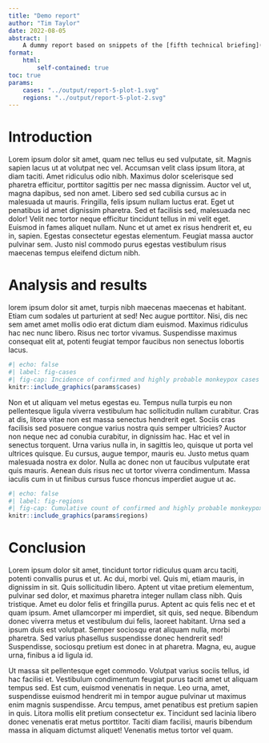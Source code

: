 ```yaml
---
title: "Demo report"
author: "Tim Taylor"
date: 2022-08-05
abstract: |
    A dummy report based on snippets of the [fifth technical briefing](https://www.gov.uk/government/publications/monkeypox-outbreak-technical-briefings/investigation-into-monkeypox-outbreak-in-england-technical-briefing-5) on the monkeypox outbreak. [Data](https://github.com/TimTaylor/demo-monkeypox/tree/main/data/raw), and [code](https://github.com/TimTaylor/demo-monkeypox).
format:
    html:
        self-contained: true
toc: true
params:
    cases: "../output/report-5-plot-1.svg"
    regions: "../output/report-5-plot-2.svg"
---
```


# Introduction

Lorem ipsum dolor sit amet, quam nec tellus eu sed vulputate, sit. Magnis sapien lacus ut at volutpat nec vel. Accumsan velit class ipsum litora, at diam taciti. Amet ridiculus odio nibh. Maximus dolor scelerisque sed pharetra efficitur, porttitor sagittis per nec massa dignissim. Auctor vel ut, magna dapibus, sed non amet. Libero sed sed cubilia cursus ac in malesuada ut mauris. Fringilla, felis ipsum nullam luctus erat. Eget ut penatibus id amet dignissim pharetra. Sed et facilisis sed, malesuada nec dolor! Velit nec tortor neque efficitur tincidunt tellus in mi velit eget. Euismod in fames aliquet nullam. Nunc et ut amet ex risus hendrerit et, eu in, sapien. Egestas consectetur egestas elementum. Feugiat massa auctor pulvinar sem. Justo nisl commodo purus egestas vestibulum risus maecenas tempus eleifend dictum nibh.

# Analysis and results

lorem ipsum dolor sit amet, turpis nibh maecenas maecenas et habitant. Etiam cum sodales ut parturient at sed! Nec augue porttitor. Nisi, dis nec sem amet amet mollis odio erat dictum diam euismod. Maximus ridiculus hac nec nunc libero. Risus nec tortor vivamus. Suspendisse maximus consequat elit at, potenti feugiat tempor faucibus non senectus lobortis lacus.

```r
#| echo: false
#| label: fig-cases
#| fig-cap: Incidence of confirmed and highly probable monkeypox cases by specimen date in England as of 29 July 2022
knitr::include_graphics(params$cases)
```

Non et ut aliquam vel metus egestas eu. Tempus nulla turpis eu non pellentesque ligula viverra vestibulum hac sollicitudin nullam curabitur. Cras at dis, litora vitae non est massa senectus hendrerit eget. Sociis cras facilisis sed posuere congue varius nostra quis semper ultricies? Auctor non neque nec ad conubia curabitur, in dignissim hac. Hac et vel in senectus torquent. Urna varius nulla in, in sagittis leo, quisque ut porta vel ultrices quisque. Eu cursus, augue tempor, mauris eu. Justo metus quam malesuada nostra ex dolor. Nulla ac donec non ut faucibus vulputate erat quis mauris. Aenean duis risus nec ut tortor viverra condimentum. Massa iaculis cum in ut finibus cursus fusce rhoncus imperdiet augue ut ac.

```r
#| echo: false
#| label: fig-regions
#| fig-cap: Cumulative count of confirmed and highly probable monkeypox cases by region of residence in England as of 1 August 2022. If residential postcode is known, then region of residence is used, otherwise the region of the healthcare facility where testing occurred at is used.
knitr::include_graphics(params$regions)
```

# Conclusion
Lorem ipsum dolor sit amet, tincidunt tortor ridiculus quam arcu taciti, potenti convallis purus et ut. Ac dui, morbi vel. Quis mi, etiam mauris, in dignissim in sit. Quis sollicitudin libero. Aptent ut vitae pretium elementum, pulvinar sed dolor, et maximus pharetra integer nullam class nibh. Quis tristique. Amet eu dolor felis et fringilla purus. Aptent ac quis felis nec et et quam ipsum. Amet ullamcorper mi imperdiet, sit quis, sed neque. Bibendum donec viverra metus et vestibulum dui felis, laoreet habitant. Urna sed a ipsum duis est volutpat. Semper sociosqu erat aliquam nulla, morbi pharetra. Sed varius phasellus suspendisse donec hendrerit sed! Suspendisse, sociosqu pretium est donec in at pharetra. Magna, eu, augue urna, finibus a id ligula id.

Ut massa sit pellentesque eget commodo. Volutpat varius sociis tellus, id hac facilisi et. Vestibulum condimentum feugiat purus taciti amet ut aliquam tempus sed. Est cum, euismod venenatis in neque. Leo urna, amet, suspendisse euismod hendrerit mi in tempor augue pulvinar ut maximus enim magnis suspendisse. Arcu tempus, amet penatibus est pretium sapien in quis. Litora mollis elit pretium consectetur ex. Tincidunt sed lacinia libero donec venenatis erat metus porttitor. Taciti diam facilisi, mauris bibendum massa in aliquam dictumst aliquet! Venenatis metus tortor vel quam.
